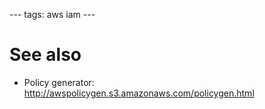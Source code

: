 ---
tags: aws iam
---
= See also =

* Policy generator: http://awspolicygen.s3.amazonaws.com/policygen.html
